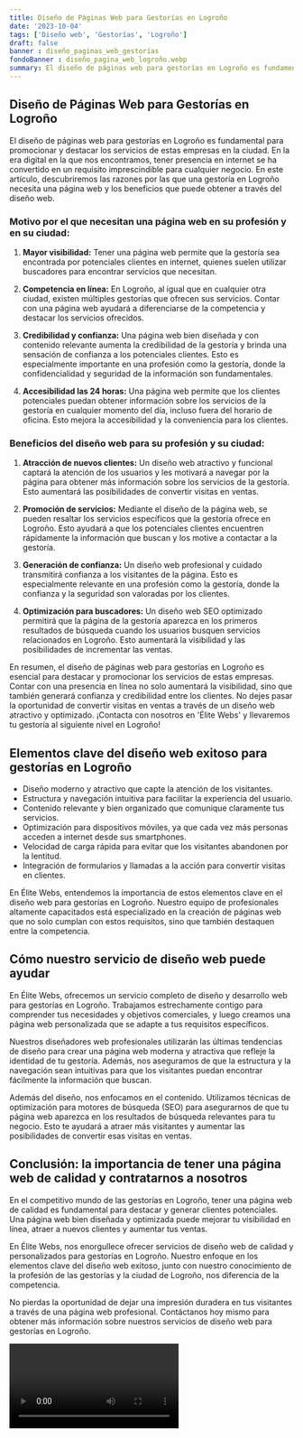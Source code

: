 ```yaml
---
title: Diseño de Páginas Web para Gestorías en Logroño
date: '2023-10-04'
tags: ['Diseño web', 'Gestorías', 'Logroño']
draft: false
banner : diseño_paginas_web_gestorías
fondoBanner : diseño_pagina_web_logroño.webp
summary: El diseño de páginas web para gestorías en Logroño es fundamental para promocionar y destacar los servicios de estas empresas en la ciudad. En la era digital en la que nos encontramos, tener presencia en internet se ha convertido en un requisito imprescindible para cualquier negocio. En este artículo, descubriremos las razones por las que una gestoría en Logroño necesita una página web y los beneficios que puede obtener a través del diseño web.
---
```


## Diseño de Páginas Web para Gestorías en Logroño

El diseño de páginas web para gestorías en Logroño es fundamental para promocionar y destacar los servicios de estas empresas en la ciudad. En la era digital en la que nos encontramos, tener presencia en internet se ha convertido en un requisito imprescindible para cualquier negocio. En este artículo, descubriremos las razones por las que una gestoría en Logroño necesita una página web y los beneficios que puede obtener a través del diseño web.

### Motivo por el que necesitan una página web en su profesión y en su ciudad:

1. **Mayor visibilidad:** Tener una página web permite que la gestoría sea encontrada por potenciales clientes en internet, quienes suelen utilizar buscadores para encontrar servicios que necesitan.

2. **Competencia en línea:** En Logroño, al igual que en cualquier otra ciudad, existen múltiples gestorías que ofrecen sus servicios. Contar con una página web ayudará a diferenciarse de la competencia y destacar los servicios ofrecidos.

3. **Credibilidad y confianza:** Una página web bien diseñada y con contenido relevante aumenta la credibilidad de la gestoría y brinda una sensación de confianza a los potenciales clientes. Esto es especialmente importante en una profesión como la gestoría, donde la confidencialidad y seguridad de la información son fundamentales.

4. **Accesibilidad las 24 horas:** Una página web permite que los clientes potenciales puedan obtener información sobre los servicios de la gestoría en cualquier momento del día, incluso fuera del horario de oficina. Esto mejora la accesibilidad y la conveniencia para los clientes.

### Beneficios del diseño web para su profesión y su ciudad:

1. **Atracción de nuevos clientes:** Un diseño web atractivo y funcional captará la atención de los usuarios y les motivará a navegar por la página para obtener más información sobre los servicios de la gestoría. Esto aumentará las posibilidades de convertir visitas en ventas.

2. **Promoción de servicios:** Mediante el diseño de la página web, se pueden resaltar los servicios específicos que la gestoría ofrece en Logroño. Esto ayudará a que los potenciales clientes encuentren rápidamente la información que buscan y los motive a contactar a la gestoría.

3. **Generación de confianza:** Un diseño web profesional y cuidado transmitirá confianza a los visitantes de la página. Esto es especialmente relevante en una profesión como la gestoría, donde la confianza y la seguridad son valoradas por los clientes.

4. **Optimización para buscadores:** Un diseño web SEO optimizado permitirá que la página de la gestoría aparezca en los primeros resultados de búsqueda cuando los usuarios busquen servicios relacionados en Logroño. Esto aumentará la visibilidad y las posibilidades de incrementar las ventas.

En resumen, el diseño de páginas web para gestorías en Logroño es esencial para destacar y promocionar los servicios de estas empresas. Contar con una presencia en línea no solo aumentará la visibilidad, sino que también generará confianza y credibilidad entre los clientes. No dejes pasar la oportunidad de convertir visitas en ventas a través de un diseño web atractivo y optimizado. ¡Contacta con nosotros en 'Élite Webs' y llevaremos tu gestoría al siguiente nivel en Logroño!

<GifSeo />

<Cta />

## Elementos clave del diseño web exitoso para gestorías en Logroño

- Diseño moderno y atractivo que capte la atención de los visitantes.
- Estructura y navegación intuitiva para facilitar la experiencia del usuario.
- Contenido relevante y bien organizado que comunique claramente tus servicios.
- Optimización para dispositivos móviles, ya que cada vez más personas acceden a internet desde sus smartphones.
- Velocidad de carga rápida para evitar que los visitantes abandonen por la lentitud.
- Integración de formularios y llamadas a la acción para convertir visitas en clientes.

En Élite Webs, entendemos la importancia de estos elementos clave en el diseño web para gestorías en Logroño. Nuestro equipo de profesionales altamente capacitados está especializado en la creación de páginas web que no solo cumplan con estos requisitos, sino que también destaquen entre la competencia.

## Cómo nuestro servicio de diseño web puede ayudar

En Élite Webs, ofrecemos un servicio completo de diseño y desarrollo web para gestorías en Logroño. Trabajamos estrechamente contigo para comprender tus necesidades y objetivos comerciales, y luego creamos una página web personalizada que se adapte a tus requisitos específicos.

Nuestros diseñadores web profesionales utilizarán las últimas tendencias de diseño para crear una página web moderna y atractiva que refleje la identidad de tu gestoría. Además, nos aseguramos de que la estructura y la navegación sean intuitivas para que los visitantes puedan encontrar fácilmente la información que buscan.

Además del diseño, nos enfocamos en el contenido. Utilizamos técnicas de optimización para motores de búsqueda (SEO) para asegurarnos de que tu página web aparezca en los resultados de búsqueda relevantes para tu negocio. Esto te ayudará a atraer más visitantes y aumentar las posibilidades de convertir esas visitas en ventas.

## Conclusión: la importancia de tener una página web de calidad y contratarnos a nosotros

En el competitivo mundo de las gestorías en Logroño, tener una página web de calidad es fundamental para destacar y generar clientes potenciales. Una página web bien diseñada y optimizada puede mejorar tu visibilidad en línea, atraer a nuevos clientes y aumentar tus ventas.

En Élite Webs, nos enorgullece ofrecer servicios de diseño web de calidad y personalizados para gestorías en Logroño. Nuestro enfoque en los elementos clave del diseño web exitoso, junto con nuestro conocimiento de la profesión de las gestorías y la ciudad de Logroño, nos diferencia de la competencia.

No pierdas la oportunidad de dejar una impresión duradera en tus visitantes a través de una página web profesional. Contáctanos hoy mismo para obtener más información sobre nuestros servicios de diseño web para gestorías en Logroño.

<Video />

<CtaBot job='Gestorías' city='Logroño'/>

<Gmaps query='Logroño+españa+maps' />
